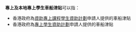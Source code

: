 '''專上及本地專上學生車船津貼'''可以指：
*香港政府為[[資助專上課程學生資助計劃|資助專上課程學生資助計劃]]申請人提供的車船津貼
*香港政府為[[專上學生資助計劃|專上學生資助計劃]]申請人提供的車船津貼
{{disambig|Cat=八字以上消歧義}}